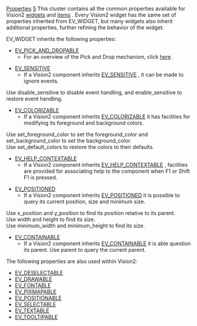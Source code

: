 [[Property:title|Properties]]
[[Property:weight|5]]
This cluster contains all the common properties available for Vision2 [[Widgets|widgets]]  and [[Items|items]] . Every Vision2 widget has the same set of properties inherited from EV_WIDGET, but many widgets also inherit additional properties, further refining the behavior of the widget. 

EV_WIDGET inherits the following properties: 
*  [[ref:libraries/vision2/reference/ev_pick_and_dropable_chart|EV_PICK_AND_DROPABLE]]  
** For an overview of the Pick and Drop mechanism, click [[EiffelVision Pick and Drop|here]] . 

*  [[ref:libraries/vision2/reference/ev_sensitive_chart|EV_SENSITIVE]]  
**  If a Vision2 component inherits [[ref:libraries/vision2/reference/ev_sensitive_chart|EV_SENSITIVE]] , it can be made to ignore events. <br/>
Use <eiffel>disable_sensitive</eiffel> to disable event handling, and <eiffel>enable_sensitive</eiffel> to restore event handling. 

*  [[ref:libraries/vision2/reference/ev_colorizable_chart|EV_COLORIZABLE]]  
**  If a Vision2 component inherits [[ref:libraries/vision2/reference/ev_colorizable_chart|EV_COLORIZABLE]]  it has facilities for modifying its foreground and background colors. <br/>
Use <eiffel>set_foreground_color</eiffel> to set the <eiffel>foreground_color</eiffel> and <eiffel>set_background_color</eiffel> to set the <eiffel>background_color</eiffel>. <br/>
Use <eiffel>set_default_colors</eiffel> to restore the colors to their defaults. 

*  [[ref:libraries/vision2/reference/ev_help_contextable_chart|EV_HELP_CONTEXTABLE]]  
**  If a Vision2 component inherits [[ref:libraries/vision2/reference/ev_help_contextable_chart|EV_HELP_CONTEXTABLE]] , facilities are provided for associating help to the component when F1 or Shift F1 is pressed.

*  [[ref:libraries/vision2/reference/ev_positioned_chart|EV_POSITIONED]]  
**  If a Vision2 component inherits [[ref:libraries/vision2/reference/ev_positioned_chart|EV_POSITIONED]]  it is possible to query its current position, size and minimum size. <br/>
Use <eiffel>x_position</eiffel> and <eiffel>y_position</eiffel> to find its position relative to its parent. <br/>
Use <eiffel>width</eiffel> and <eiffel>height</eiffel> to find its size. <br/>
Use <eiffel>minimum_width</eiffel> and <eiffel>minimum_height</eiffel> to find its size. 

*  [[ref:libraries/vision2/reference/ev_containable_chart|EV_CONTAINABLE]]  
**  If a Vision2 component inherits [[ref:libraries/vision2/reference/ev_containable_chart|EV_CONTAINABLE]]  it is able question its parent. Use parent to query the current parent.



{{note| '''Note:''' [[ref:libraries/vision2/reference/ev_containable_chart|EV_CONTAINABLE]]  has no features for setting the parent. In Vision2, a child has no features for setting its parent, while a parent such as ev_container contains routines for adding children (one example is <eiffel>extend</eiffel>). }}

The following properties are also used within Vision2: 
* [[ref:libraries/vision2/reference/ev_deselectable_chart|EV_DESELECTABLE]] 
* [[ref:libraries/vision2/reference/ev_drawable_chart|EV_DRAWABLE]] 
* [[ref:libraries/vision2/reference/ev_fontable_chart|EV_FONTABLE]] 
* [[ref:libraries/vision2/reference/ev_pixmapable_chart|EV_PIXMAPABLE]] 
* [[ref:libraries/vision2/reference/ev_positionable_chart|EV_POSITIONABLE]] 
* [[ref:libraries/vision2/reference/ev_selectable_chart|EV_SELECTABLE]] 
* [[ref:libraries/vision2/reference/ev_textable_chart|EV_TEXTABLE]] 
* [[ref:libraries/vision2/reference/ev_tooltipable_chart|EV_TOOLTIPABLE]] 





